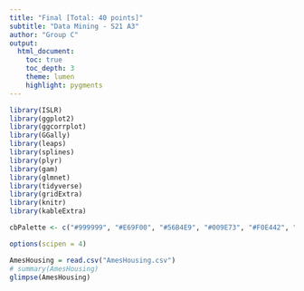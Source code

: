 ```yaml
---
title: "Final [Total: 40 points]"
subtitle: "Data Mining - S21 A3"
author: "Group C" 
output: 
  html_document:
    toc: true
    toc_depth: 3
    theme: lumen
    highlight: pygments
---
```


```r
library(ISLR)
library(ggplot2)
library(ggcorrplot)
library(GGally)
library(leaps)
library(splines)
library(plyr)
library(gam)
library(glmnet)
library(tidyverse)
library(gridExtra)
library(knitr)
library(kableExtra)

cbPalette <- c("#999999", "#E69F00", "#56B4E9", "#009E73", "#F0E442", "#0072B2", "#D55E00", "#CC79A7")

options(scipen = 4)
```

```r
AmesHousing = read.csv("AmesHousing.csv")
# summary(AmesHousing)
glimpse(AmesHousing)
```